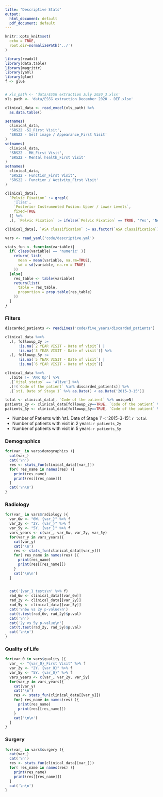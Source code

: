 ```yaml
---
title: "Descriptive Stats"
output:
  html_document: default
  pdf_document: default
---
```


```r
knitr::opts_knit$set(
  echo = TRUE, 
  root.dir=normalizePath('../')
)
```

```r
library(readxl)
library(data.table)
library(magrittr)
library(yaml)
library(glue)
f <- glue


# xls_path <- 'data/ESSG extraction July 2020_3.xlsx'
xls_path <- 'data/ESSG extraction December 2020 - DEF.xlsx'

clinical_data <- read_excel(xls_path) %>% 
  as.data.table()

setnames(
  clinical_data, 
  'SRS22 -SI_First Visit', 
  'SRS22 - Self image / Appearance_First Visit'
)
setnames(
  clinical_data, 
  'SRS22 - MH_First Visit', 
  'SRS22 - Mental health_First Visit'
)
setnames(
  clinical_data, 
  'SRS22 - Function_First Visit', 
  'SRS22 - Function / Activity_First Visit'
)

clinical_data[, 
  `Pelvic Fixation` := grepl(
    'Iliac', 
    `Posterior Instrumented Fusion: Upper / Lower Levels`, 
    fixed=TRUE
  )] %>% 
  .[, `Pelvic Fixation` := ifelse(`Pelvic Fixation` == TRUE, 'Yes', 'No')] 

clinical_data[, `ASA classification` := as.factor(`ASA classification`)]

vars <- read_yaml('code/descriptive.yml')

stats_fun <- function(variable){
  if( class(variable) == 'numeric' ){
    return( list(
      mean = mean(variable, na.rm=TRUE),
      sd = sd(variable, na.rm = TRUE)
    ))
  }else{
    res_table <- table(variable)
    return(list(
      table = res_table, 
      proportion = prop.table(res_table)
    ))
  }
}

```

### Filters
```r
discarded_patients <- readLines('code/five_years/discarded_patients')

clinical_data %<>% 
  .[, followup_2y := 
      !is.na(`2 YEAR VISIT - Date of visit`) | 
      !is.na(`3 YEAR VISIT - Date of visit`)] %>% 
  .[, followup_5y := 
      !is.na(`5 YEAR VISIT - Date of visit`) | 
      !is.na(`6 YEAR VISIT - Date of visit`)]

clinical_data %<>% 
  .[Site != 'ANK Op'] %>% 
  .[`Vital status` == 'Alive'] %>% 
  .[!(`Code of the patient` %in% discarded_patients)] %>% 
  .[`st1. Date of Stage 1` %>% as.Date() < as.Date('2015-3-15')]

total <- clinical_data[, `Code of the patient` %>% uniqueN]
patients_2y <- clinical_data[followup_2y==TRUE, `Code of the patient` %>% uniqueN]
patients_5y <- clinical_data[followup_5y==TRUE, `Code of the patient` %>% uniqueN]
```


- Number of Patients with 'st1. Date of Stage 1' < '2015-3-15': `r total`
- Number of patients with visit in 2 years: `r patients_2y`
- Number of patients with visit in 5 years: `r patients_5y`

<!-- We finally stick to those with 2y FU -->
<!-- ```{r} -->
<!-- clinical_data %<>%  -->
<!--   .[followup_2y==TRUE] -->
<!-- ``` -->


### Demographics
```r
for(var_ in vars$demographics ){
  cat(var_)
  cat('\n')
  res <- stats_fun(clinical_data[[var_]])
  for( res_name in names(res) ){
    print(res_name)
    print(res[[res_name]])
  }
  cat('\n\n')
}
```


### Radiology
```r
for(var_ in vars$radiology ){
  var_6w <- "6W. {var_}" %>% f
  var_2y <- "2Y. {var_}" %>% f
  var_5y <- "5Y. {var_}" %>% f
  vars_years <- c(var_, var_6w, var_2y, var_5y)
  for(var_y in vars_years){
    cat(var_y)
    cat('\n')
    res <- stats_fun(clinical_data[[var_y]])
    for( res_name in names(res) ){
      print(res_name)
      print(res[[res_name]])
    }
    cat('\n\n')
  }

    
  cat('{var_} tests\n' %>% f)
  rad_6w <- clinical_data[[var_6w]]
  rad_2y <- clinical_data[[var_2y]]
  rad_5y <- clinical_data[[var_5y]]
  cat('\n6w vs 2y p-value\n')
  cat(t.test(rad_6w, rad_2y)$p.val)
  cat('\n')
  cat('2y vs 5y p-value\n')
  cat(t.test(rad_2y, rad_5y)$p.val)
  cat('\n\n')
}
```


### Quality of Life
```r
for(var_0 in vars$quality ){
  var_ <- "{var_0}_First Visit" %>% f
  var_2y <- "2Y. {var_0}" %>% f
  var_5y <- "5Y. {var_0}" %>% f
  vars_years <- c(var_, var_2y, var_5y)
  for(var_y in vars_years){
    cat(var_y)
    cat('\n')
    res <- stats_fun(clinical_data[[var_y]])
    for( res_name in names(res) ){
      print(res_name)
      print(res[[res_name]])
    }
    cat('\n\n')
  }
}
```


### Surgery
```r
for(var_ in vars$surgery ){
  cat(var_)
  cat('\n')
  res <- stats_fun(clinical_data[[var_]])
  for( res_name in names(res) ){
    print(res_name)
    print(res[[res_name]])
  }
  cat('\n\n')
}
```
